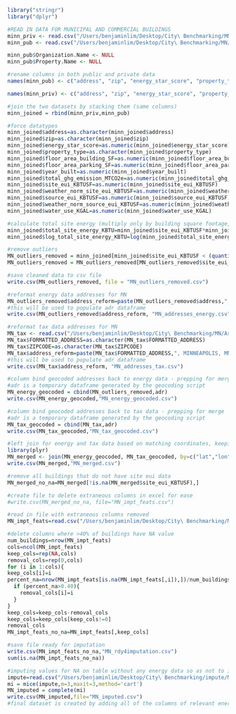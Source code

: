 ```r
library("stringr")
library("dplyr")

#READ IN DATA FOR MUNICIPAL AND COMMERCIAL BUILDINGS
minn_priv <- read.csv("/Users/benjaminlim/Desktop/City\ Benchmarking/MN/Minn_priv_2015.csv")
minn_pub <- read.csv("/Users/benjaminlim/Desktop/City\ Benchmarking/MN/Minn_pub_2015.csv")

minn_pub$Organization.Name <- NULL
minn_pub$Property.Name <- NULL

#rename columns in both public and private data
names(minn_pub) <- c("address", "zip", "energy_star_score", "property_type", "floor_area_building_SF", "floor_area_parking_SF", "year_built", "total_ghg_emission_MTCO2e", "site_eui_KBTUSF", "weather_norm_site_eui_KBTUSF", "source_eui_KBTUSF", "weather_norm_source_eui_KBTUSF", "water_use_KGAL")

names(minn_priv) <- c("address", "zip", "energy_star_score", "property_type", "floor_area_building_SF", "floor_area_parking_SF", "year_built", "total_ghg_emission_MTCO2e", "site_eui_KBTUSF", "weather_norm_site_eui_KBTUSF", "source_eui_KBTUSF", "weather_norm_source_eui_KBTUSF", "water_use_KGAL")

#join the two datasets by stacking them (same columns)
minn_joined = rbind(minn_priv,minn_pub)

#force datatypes
minn_joined$address=as.character(minn_joined$address)
minn_joined$zip=as.character(minn_joined$zip)
minn_joined$energy_star_score=as.numeric(minn_joined$energy_star_score)
minn_joined$property_type=as.character(minn_joined$property_type)
minn_joined$floor_area_building_SF=as.numeric(minn_joined$floor_area_building_SF)
minn_joined$floor_area_parking_SF=as.numeric(minn_joined$floor_area_parking_SF)
minn_joined$year_built=as.numeric(minn_joined$year_built)
minn_joined$total_ghg_emission_MTCO2e=as.numeric(minn_joined$total_ghg_emission_MTCO2e)
minn_joined$site_eui_KBTUSF=as.numeric(minn_joined$site_eui_KBTUSF)
minn_joined$weather_norm_site_eui_KBTUSF=as.numeric(minn_joined$weather_norm_site_eui_KBTUSF)
minn_joined$source_eui_KBTUSF=as.numeric(minn_joined$source_eui_KBTUSF)
minn_joined$weather_norm_source_eui_KBTUSF=as.numeric(minn_joined$weather_norm_source_eui_KBTUSF)
minn_joined$water_use_KGAL=as.numeric(minn_joined$water_use_KGAL)

#calculate total site energy (multiply only by building square footage, not parking)
minn_joined$total_site_energy_KBTU=minn_joined$site_eui_KBTUSF*minn_joined$floor_area_building_SF
minn_joined$log_total_site_energy_KBTU=log(minn_joined$total_site_energy_KBTU)

#remove outliers
MN_outliers_removed = minn_joined[minn_joined$site_eui_KBTUSF < (quantile(minn_joined$site_eui_KBTUSF, 0.75,na.rm=TRUE) + 4*IQR(minn_joined$site_eui_KBTUSF,na.rm=TRUE)),]
MN_outliers_removed = MN_outliers_removed[MN_outliers_removed$site_eui_KBTUSF > 1 ,]

#save cleaned data to csv file
write.csv(MN_outliers_removed, file = "MN_outliers_removed.csv")
```


```r
#reformat energy data addresses for MN
MN_outliers_removed$address_reform=paste(MN_outliers_removed$address,", MINNEAPOLIS, MN ",MN_outliers_removed$zip,sep="")
#this will be used to populate adr dataframe
write.csv(MN_outliers_removed$address_reform, "MN_addresses_energy.csv")

#reformat tax data addresses for MN
MN_tax <- read.csv("/Users/benjaminlim/Desktop/City\ Benchmarking/MN/AssessorsProperty.csv")
MN_tax$FORMATTED_ADDRESS=as.character(MN_tax$FORMATTED_ADDRESS)
MN_tax$ZIPCODE=as.character(MN_tax$ZIPCODE)
MN_tax$address_reform=paste(MN_tax$FORMATTED_ADDRESS,", MINNEAPOLIS, MN ",sep="")
#this will be used to populate adr dataframe
write.csv(MN_tax$address_reform, "MN_addresses_tax.csv")

```

```r
#column bind geocoded addresses back to energy data - prepping for merge
#adr is a temporary dataframe generated by the geocoding script
MN_energy_geocoded = cbind(MN_outliers_removed,adr)
write.csv(MN_energy_geocoded,"MN_energy_geocoded.csv")

#column bind geocoded addresses back to tax data - prepping for merge
#adr is a temporary dataframe generated by the geocoding script
MN_tax_geocoded = cbind(MN_tax,adr)
write.csv(MN_tax_geocoded,"MN_tax_geocoded.csv")

#left join for energy and tax data based on matching coordinates, keeping all energy data
library(plyr)
MN_merged <- join(MN_energy_geocoded, MN_tax_geocoded, by=c("lat","lon"), type="left", match="first")
write.csv(MN_merged,"MN_merged.csv")
```


```r
#remove all buildings that do not have site eui data
MN_merged_no_na=MN_merged[!is.na(MN_merged$site_eui_KBTUSF),]

#create file to delete extraneous columns in excel for ease
#write.csv(MN_merged_no_na, file="MN_impt_feats.csv")
```

```r
#read in file with extraneous columns removed
MN_impt_feats=read.csv("/Users/benjaminlim/Desktop/City\ Benchmarking/MN/MN_impt_feats.csv")

#delete columns where >40% of buildings have NA value
num_buildings=nrow(MN_impt_feats)
cols=ncol(MN_impt_feats)
keep_cols=rep(NA,cols)
removal_cols=rep(0,cols)
for (i in 1:cols){
keep_cols[i]=i
percent_na=nrow(MN_impt_feats[is.na(MN_impt_feats[,i]),])/num_buildings
  if (percent_na>0.40){
    removal_cols[i]=i
  }
}
keep_cols=keep_cols-removal_cols
keep_cols=keep_cols[keep_cols!=0]
removal_cols
MN_impt_feats_no_na=MN_impt_feats[,keep_cols]

#save file ready for imputation
write.csv(MN_impt_feats_no_na,"MN_rdy4imputation.csv")
sum(is.na(MN_impt_feats_no_na))
```

```r
#imputing values for NA on table without any energy data so as not to influence model results
impute=read.csv("/Users/benjaminlim/Desktop/City\ Benchmarking/impute/MN_rdy4imputation.csv")
mi = mice(impute,m=3,maxit=3,method='cart')
MN_imputed = complete(mi)
write.csv(MN_imputed,file="MN_imputed.csv")
#final dataset is created by adding all of the columns of relevant energy data to imputed data

```

